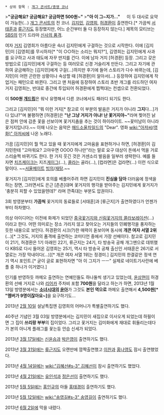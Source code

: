 * 상위 항목 : [[개그 콘서트/종영 코너]]
>'''"궁금해요? 궁금해요? 궁금하면 500원~"'''
>'''"아 이 그~지가..."'''
　
이 두 대사로 요약이 가능한(...) [[개그 콘서트]]의 전 코너.  [[김지민]], [[김영희]], [[허경환]]이 출연한다.[* 가끔씩 [[서태훈]]과 [[류근지]]도 등장했지만, 어느 순간부터 둘 다 등장하지 않는다.] 제목의 모티브는 [[SBS]]의 인기 드라마 [[신사의 품격]].

여자 [[거지]] 김영희가 아름다운 숙녀 김지민에게 구걸하는 것으로 시작한다. 이에 [김지민]이 [김영희]를 무시하자[* "이 ○○하는 소리는 뭐지?"], 김영희는 김지민에게 사과를 요구하고 사과 태도에 자꾸 딴지를 건다. 이에 남자 거지 [허경환] 등장. 그리고 갖은 방법으로 [김지민]에게 구걸하는 등 여러모로 신경 거슬리게 만든다. 그리고 자기에 관하여 궁금해하는 [김지민]에게 구걸(...)하지만 후기에 들어 스토리가 다수 바뀌는데, [김지민]이 어떤 곤란한 상황이나 속상할 때 [허경환]이 알아서(...) 등장하여 김지민에게 작업거는 패턴으로 바뀐다. 그리고 맨 처음에 등장하여 스토리 초반 개그를 리드하던 여자 거지 김영희는, 반대로 중간에 투입되어 허경환에게 찝쩍대는 컨셉으로 전환되었다.

이 '''500원 [[개드립]]'''은 워낙 유명해서 다른 코너에서도 패러디 되기도 한다.

그리고 [김지민]이 "뭐 이런 거지[* 참고로 이 부분의 발음은 거지가 아니라 '''그지'''다...]가 다 있냐?"며 불평하면 [허경환]은 '''"난 그냥 거지가 아냐! 난 꽃거지야~"'''라며 찢어진 낡은 점퍼 안에 감춘 꽃을 선보이며 꽃거지춤을 추는 것이 하이라이트. ~~꽃미남이 아니라 꽃거지입니다.~~ 이때 나오는 음악은 [[매드소울차일드]]의 "Dear". 영화 [[wiki:"아저씨(영화)" 아저씨]]에 나온 노래다.

가끔 [김지민]이 뭘 먹고 있을 때 꽃거지에게 고마움을 표현하거나 하면, [허경환]이 김지민한테 "고마워요? 고마우면 OOOO 하나만"라는 말로 요구 대상이 돈에서 먹을 거로 스리슬쩍 바뀌기도 한다. 한 가지 웃긴 것은 거센소리 발음을 일부러 생략한다. 예를 들자면 [[치즈케이크]]는 지즈[[게이]]그(...), [[콜라]]는 골라(...), [컵라면]은 겁라면(...) 이런 식으로 말이다. ~~[[서울메이트]] [[빙의]]/[[재탕]].~~

꽃거지가 [김지민]에게 호의를 베풀어주려 하면 김지민이 '''진심을 담아''' 더러움에 정색을 하는 장면, 그러면서도 은근 [츤츤]대며 꽃거지의 행각을 받아주는 김지민에게 꽃거지가 '충분히 피할 수 있었을텐데?' 라며 깐족대는 부분도 압권이다.

3회 방영분부터 '''가끔씩''' 꽃거지의 동료들로 [서태훈]과 [류근지]가 출연하였다가 언젠가부터 하차했다.

의상 아이디어는 이전에 화제가 되었던 [http://news.naver.com/main/read.nhn?mode=LSD&mid=sec&sid1=106&oid=038&aid=0002315449 중국꽃거지와 신림꽃거지의 콜라보레이션](...) 이라고 한다. 어떤 의미로는 장소 가리지 않고 찾아오는 거지들의 민폐행각을 풍자하는 듯한 내용으로 보인다. 허경환의 시크(?)한 매력이 돋보이며 동시에 '''개콘 여자 서열 2위'''(...)[* 그것도, 거지의 품격에 출연하는 코미디언 중에서 가장 선배이다. 참고로 김지민이 21기, 허경환은 1기 아래인 22기, 류근지는 24기, 타 방송국 공채 개그맨으로 데뷔했다 KBS로 다시 들어온 김영희는 25기, 역시 타 방송국 공채 출신인 서태훈은 26기로 서열로는 가장 막내이다(...)][* 개콘 여자 서열 1위는 정경미.] 김지민의 한결같은 정색 연기 역시 포인트.[* 굳이 글로 표현하자면 "아 이 그지가 ㅡㅡ" 실제로 네이트기사란에 베플 중 하나가 이거였다.]

인기를 반영하듯 까메오 출연하는 연예인들도 하나둘씩 생기고 있었는데, [[윤상현]]이 허경환의 선배 거지로 나와 [[리어카]] 주차비 포함 '''700원'''을 달라고 하는가 하면, 2013년 1월 13일 방영분에서는 '''[[소녀시대]]의 [[윤아]]'''가 그것도 '''본인 역으로''' 까메오 출연해서 '''4,500원[* "멤버가 9명이잖아요~]'''을 요구하기도...

2013년 [[2월 10일]] 설날특집엔 김영희의 어머니가 특별출연하기도 했다.

40주년 기념인 3월 03일 방영분에서는 김지민이 새집으로 이사오게 되었는데 하필이면 그 집이 '''쓰리랑 부부'''의 집이었다. 그리고 꽃거지는 김미화에게 재대로 휘둘리는데다가 본의 아니게 플래그를 꽃는등 안습 신세가 되었다.

2013년 [[3월 17일]]에는 [[신윤승]]과 [[박은영]]이 출연하기도 했다.

2013년 [[3월 31일]]에는 [[류근지]]도 오랜만에 깜짝출연했고 [[이찬]]과 [[홍나영]]도 잠시 출연했었다. 

2013년 [[4월 14일]]에는 [[wiki:"김혜선#s-3" 김혜선]]이 잠시 출연하기도 했었다.

2013년 [[4월 21일]]에는 [[유인석]]과 [[정은선]]이 출연하기도 했다.

2013년 [[5월 5일]]에는 [[홍인규]]의 아들 [[홍태경]]이 출연하기도 했다.

2013년 [[5월 12일]]에는 [[wiki:"송영길#s-3" 송영길]]이 출연하기도 했다.

2013년 [[6월 2일]]에 막을 내렸다.
